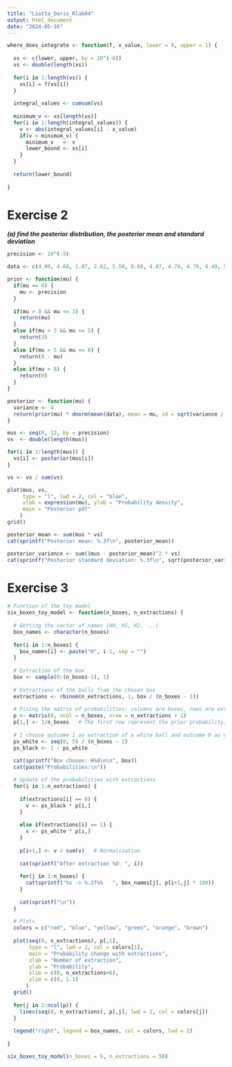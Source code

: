 ```yaml
---
title: "Liotta_Dario_Rlab04"
output: html_document
date: "2024-05-16"
---
```


```r
where_does_integrate <- function(f, x_value, lower = 0, upper = 1) {
  
  xs <- c(lower, upper, by = 10^(-6))
  vs <- double(length(xs))
  
  for(i in 1:length(vs)) {
    vs[i] = f(xs[i])
  }
  
  integral_values <- cumsum(vs)
  
  minimum_v <- xs[length(xs)]
  for(i in 1:length(integral_values)) {
    v <- abs(integral_values[i] - x_value)
    if(v < minimum_v) {
      minimum_v   <- v
      lower_bound <- xs[i]
    }
  }
  
  return(lower_bound)
  
}
```

# Exercise 2

***(a) find the posterior distribution, the posterior mean and standard deviation***

```r
precision <- 10^(-5)

data <- c(4.09, 4.68, 1.87, 2.62, 5.58, 8.68, 4.07, 4.78, 4.79, 4.49, 5.85, 5.09, 2.40, 6.27, 6.30, 4.47)

prior <- function(mu) {
  if(mu == 0) {
    mu <- precision
  }
  
  if(mu > 0 && mu <= 3) {
    return(mu)
  }
  else if(mu > 3 && mu <= 5) {
    return(3)
  }
  else if(mu > 5 && mu <= 8) {
    return(8 - mu)
  }
  else if(mu > 8) {
    return(0)
  }
}

posterior <- function(mu) {
  variance <- 4
  return(prior(mu) * dnorm(mean(data), mean = mu, sd = sqrt(variance / length(data))))
}

mus <- seq(0, 12, by = precision)
vs  <- double(length(mus))

for(i in 1:length(mus)) {
  vs[i] <- posterior(mus[i])
}

vs <- vs / sum(vs)

plot(mus, vs, 
     type = "l", lwd = 2, col = "blue",
     xlab = expression(mu), ylab = "Probability density",
     main = "Posterior pdf"
    )
grid()

posterior_mean <- sum(mus * vs)
cat(sprintf("Posterior mean: %.3f\n", posterior_mean))

posterior_variance <- sum((mus - posterior_mean)^2 * vs)
cat(sprintf("Posterior standard deviation: %.3f\n", sqrt(posterior_variance)))
```

# Exercise 3

```r
# Function of the toy model
six_boxes_toy_model <- function(n_boxes, n_extractions) {
  
  # Getting the vector of names (H0, H1, H2, ...)
  box_names <- character(n_boxes)
  
  for(i in 1:n_boxes) {
    box_names[i] <- paste("H", i-1, sep = "")
  }
  
  # Extraction of the box
  box <- sample(0:(n_boxes-1), 1)
  
  # Extractions of the balls from the chosen box
  extractions <- rbinom(n_extractions, 1, box / (n_boxes - 1))
  
  # Fixing the matrix of probabilities: columns are boxes, rows are extractions
  p <- matrix(0, ncol = n_boxes, nrow = n_extractions + 1)
  p[1,] <- 1/n_boxes   # The first row represent the prior probability, so 1/6 in our case
  
  # I choose outcome 1 as extraction of a white ball and outcome 0 as extraction of a black ball
  ps_white <- seq(0, 5) / (n_boxes - 1)
  ps_black <- 1 - ps_white
  
  cat(sprintf("Box chosen: H%d\n\n", box))
  cat(paste("Probabilities:\n"))

  # Update of the probabilities with extractions
  for(i in 1:n_extractions) {
    
    if(extractions[i] == 0) {
      v <- ps_black * p[i,]
    }
    
    else if(extractions[i] == 1) {
      v <- ps_white * p[i,]
    }
    
    p[i+1,] <- v / sum(v)   # Normalization
    
    cat(sprintf("After extraction %d: ", i))
    
    for(j in 1:n_boxes) {
      cat(sprintf("%s -> %.2f%%   ", box_names[j], p[i+1,j] * 100))
    }
    
    cat(sprintf("\n"))
  }
  
  # Plots
  colors = c("red", "blue", "yellow", "green", "orange", "brown")
  
  plot(seq(0, n_extractions), p[,1],
       type = "l", lwd = 2, col = colors[1],
       main = "Probability change with extractions",
       xlab = "Number of extraction",
       ylab = "Probability",
       xlim = c(0, n_extractions+6),
       ylim = c(0, 1.1)
      )
  grid()
  
  for(j in 2:ncol(p)) {
    lines(seq(0, n_extractions), p[,j], lwd = 2, col = colors[j])
  }
  
  legend("right", legend = box_names, col = colors, lwd = 2)
    
}

six_boxes_toy_model(n_boxes = 6, n_extractions = 50)
```
